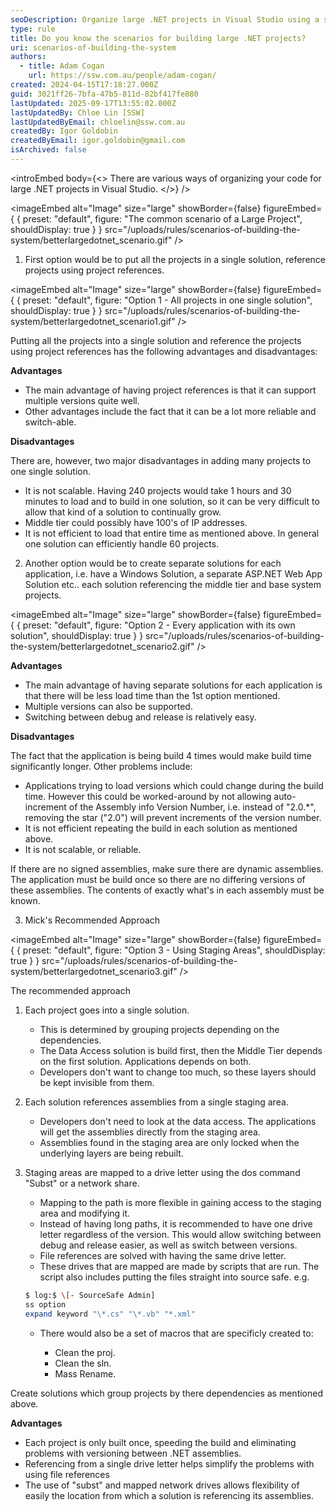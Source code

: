 ```yaml
---
seoDescription: Organize large .NET projects in Visual Studio using a single solution with project references, separate solutions for each application, or a recommended approach involving staging areas and drive letter mapping.
type: rule
title: Do you know the scenarios for building large .NET projects?
uri: scenarios-of-building-the-system
authors:
  - title: Adam Cogan
    url: https://ssw.com.au/people/adam-cogan/
created: 2024-04-15T17:18:27.000Z
guid: 3021ff26-7bfa-47b5-811d-82bf417fe880
lastUpdated: 2025-09-17T13:55:02.000Z
lastUpdatedBy: Chloe Lin [SSW]
lastUpdatedByEmail: chloelin@ssw.com.au
createdBy: Igor Goldobin
createdByEmail: igor.goldobin@gmail.com
isArchived: false
---
```


<introEmbed
  body={<>
There are various ways of organizing your code for large .NET projects in Visual Studio.
  </>}
/>

<imageEmbed
  alt="Image"
  size="large"
  showBorder={false}
  figureEmbed={ {
    preset: "default",
    figure: "The common scenario of a Large Project",
    shouldDisplay: true
  } }
  src="/uploads/rules/scenarios-of-building-the-system/betterlargedotnet_scenario.gif"
/>


1. First option would be to put all the projects in a single solution, reference projects using project references.

   
<imageEmbed
  alt="Image"
  size="large"
  showBorder={false}
  figureEmbed={ {
    preset: "default",
    figure: "Option 1 - All projects in one single solution",
    shouldDisplay: true
  } }
  src="/uploads/rules/scenarios-of-building-the-system/betterlargedotnet_scenario1.gif"
/>


   Putting all the projects into a single solution and reference the projects using project references has the following advantages and disadvantages:

   **Advantages**

   * The main advantage of having project references is that it can support multiple versions quite well.
   * Other advantages include the fact that it can be a lot more reliable and switch-able.

   **Disadvantages**

   There are, however, two major disadvantages in adding many projects to one single solution.

   * It is not scalable. Having 240 projects would take 1 hours and 30 minutes to load and to build in one solution, so it can be very difficult to allow that kind of a solution to continually grow.
   * Middle tier could possibly have 100's of IP addresses.
   * It is not efficient to load that entire time as mentioned above. In general one solution can efficiently handle 60 projects.

2. Another option would be to create separate solutions for each application, i.e. have a Windows Solution, a separate ASP.NET Web App Solution etc.. each solution referencing the middle tier and base system projects.

   
<imageEmbed
  alt="Image"
  size="large"
  showBorder={false}
  figureEmbed={ {
    preset: "default",
    figure: "Option 2 - Every application with its own solution",
    shouldDisplay: true
  } }
  src="/uploads/rules/scenarios-of-building-the-system/betterlargedotnet_scenario2.gif"
/>


   **Advantages**

   * The main advantage of having separate solutions for each application is that there will be less load time than the 1st option mentioned.
   * Multiple versions can also be supported.
   * Switching between debug and release is relatively easy.

   **Disadvantages**

   The fact that the application is being build 4 times would make build time significantly longer. Other problems include:

   * Applications trying to load versions which could change during the build time. However this could be worked-around by not allowing auto-increment of the Assembly info Version Number, i.e. instead of "2.0.\*", removing the star ("2.0") will prevent increments of the version number.
   * It is not efficient repeating the build in each solution as mentioned above.
   * It is not scalable, or reliable.

   If there are no signed assemblies, make sure there are dynamic assemblies. The application must be build once so there are no differing versions of these assemblies. The contents of exactly what's in each assembly must be known.

3. Mick's Recommended Approach

   
<imageEmbed
  alt="Image"
  size="large"
  showBorder={false}
  figureEmbed={ {
    preset: "default",
    figure: "Option 3 - Using Staging Areas",
    shouldDisplay: true
  } }
  src="/uploads/rules/scenarios-of-building-the-system/betterlargedotnet_scenario3.gif"
/>


   The recommended approach

   1. Each project goes into a single solution.

      * This is determined by grouping projects depending on the dependencies.
      * The Data Access solution is build first, then the Middle Tier depends on the first solution. Applications depends on both.
      * Developers don't want to change too much, so these layers should be kept invisible from them.

   2. Each solution references assemblies from a single staging area.

      * Developers don't need to look at the data access. The applications will get the assemblies directly from the staging area.
      * Assemblies found in the staging area are only locked when the underlying layers are being rebuilt.

   3. Staging areas are mapped to a drive letter using the dos command "Subst" or a network share.

      * Mapping to the path is more flexible in gaining access to the staging area and modifying it.
      * Instead of having long paths, it is recommended to have one drive letter regardless of the version. This would allow switching between debug and release easier, as well as switch between versions.
      * File references are solved with having the same drive letter.
      * These drives that are mapped are made by scripts that are run. The script also includes putting the files straight into source safe. e.g.

      ```bash
      $ log:$ \[- SourceSafe Admin]
      ss option
      expand keyword "\*.cs" "\*.vb" "*.xml"
      ```

      * There would also be a set of macros that are specificly created to:

        * Clean the proj.
        * Clean the sln.
        * Mass Rename.

   Create solutions which group projects by there dependencies as mentioned above.

   **Advantages**

   * Each project is only built once, speeding the build and eliminating problems with versioning between .NET assemblies.
   * Referencing from a single drive letter helps simplify the problems with using file references
   * The use of "subst" and mapped network drives allows flexibility of easily the location from which a solution is referencing its assemblies.
